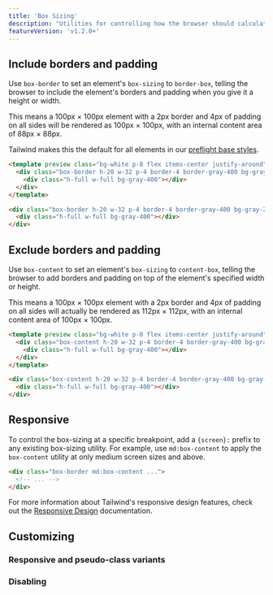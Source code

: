 ```yaml
---
title: 'Box Sizing'
description: "Utilities for controlling how the browser should calculate an element's total size."
featureVersion: 'v1.2.0+'
---
```




## Include borders and padding

Use `box-border` to set an element's `box-sizing` to `border-box`, telling the browser to include the element's borders and padding when you give it a height or width.

This means a 100px &times; 100px element with a 2px border and 4px of padding on all sides will be rendered as 100px &times; 100px, with an internal content area of 88px &times; 88px.

Tailwind makes this the default for all elements in our [preflight base styles](/docs/preflight).

```html
<template preview class="bg-white p-8 flex items-center justify-around">
  <div class="box-border h-20 w-32 p-4 border-4 border-gray-400 bg-gray-200">
    <div class="h-full w-full bg-gray-400"></div>
  </div>
</template>

<div class="box-border h-20 w-32 p-4 border-4 border-gray-400 bg-gray-200">
  <div class="h-full w-full bg-gray-400"></div>
</div>
```

## Exclude borders and padding

Use `box-content` to set an element's `box-sizing` to `content-box`, telling the browser to add borders and padding on top of the element's specified width or height.

This means a 100px &times; 100px element with a 2px border and 4px of padding on all sides will actually be rendered as 112px &times; 112px, with an internal content area of 100px &times; 100px.

```html
<template preview class="bg-white p-8 flex items-center justify-around">
  <div class="box-content h-20 w-32 p-4 border-4 border-gray-400 bg-gray-200">
    <div class="h-full w-full bg-gray-400"></div>
  </div>
</template>

<div class="box-content h-20 w-32 p-4 border-4 border-gray-400 bg-gray-200">
  <div class="h-full w-full bg-gray-400"></div>
</div>
```

## Responsive

To control the box-sizing at a specific breakpoint, add a `{screen}:` prefix to any existing box-sizing utility. For example, use `md:box-content` to apply the `box-content` utility at only medium screen sizes and above.

```html
<div class="box-border md:box-content ...">
  <!-- ... -->
</div>
```

For more information about Tailwind's responsive design features, check out the [Responsive Design](/docs/responsive-design) documentation.

## Customizing

### Responsive and pseudo-class variants

<Variants plugin="boxSizing" name="box-sizing" />

### Disabling

<Disabling plugin="boxSizing" name="box-sizing" />
